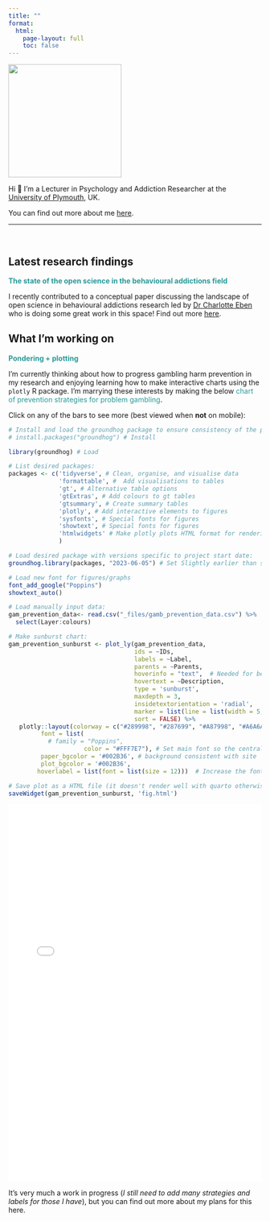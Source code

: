 ```yaml
---
title: ""
format:
  html:
    page-layout: full
    toc: false
---
```


![](headshot.svg){fig-align="center" width="225"}

::: {.text .padding .fade-in}
Hi 👋 I'm a Lecturer in Psychology and Addiction Researcher at the [University of Plymouth](https://www.plymouth.ac.uk/staff/rob-heirene), UK.

You can find out more about me [here](https://robheirene.netlify.app/about.html).
:::

------------------------------------------------------------------------

<br>

## Latest research findings

[The state of the open science in the behavioural addictions field]{style="color: #289998; font-weight: bold;"}

I recently contributed to a conceptual paper discussing the landscape of open science in behavioural addictions research led by [Dr Charlotte Eben](https://twitter.com/CharlotteEben) who is doing some great work in this space! Find out more [here](https://robheirene.netlify.app/publication/2023-open-science-landscape-eben-heirene/).


## What I'm working on

[Pondering + plotting]{style="color: #289998; font-weight: bold;"}

I'm currently thinking about how to progress gambling harm prevention in my research and enjoying learning how to make interactive charts using the `plotly` R package. I'm marrying these interests by making the below [chart of prevention strategies for problem gambling]{style="color:#289998;"}.

Click on any of the bars to see more (best viewed when **not** on mobile):

```r
# Install and load the groundhog package to ensure consistency of the package versions used here:
# install.packages("groundhog") # Install

library(groundhog) # Load

# List desired packages:
packages <- c('tidyverse', # Clean, organise, and visualise data
              'formattable', #  Add visualisations to tables
              'gt', # Alternative table options
              'gtExtras', # Add colours to gt tables
              'gtsummary', # Create summary tables
              'plotly', # Add interactive elements to figures
              'sysfonts', # Special fonts for figures
              'showtext', # Special fonts for figures
              'htmlwidgets' # Make plotly plots HTML format for rendering in Quarto
              )

# Load desired package with versions specific to project start date:
groundhog.library(packages, "2023-06-05") # Set Slightly earlier than start date as some of the plotly dependency packages wouldn't load properly with date as 07/07/2023

# Load new font for figures/graphs
font_add_google("Poppins")
showtext_auto()
```

```r
# Load manually input data:
gam_prevention_data<- read.csv("_files/gamb_prevention_data.csv") %>%
  select(Layer:colours)

# Make sunburst chart:
gam_prevention_sunburst <- plot_ly(gam_prevention_data,
                                   ids = ~IDs,
                                   labels = ~Label,
                                   parents = ~Parents,
                                   hoverinfo = "text",  # Needed for below argument to work
                                   hovertext = ~Description,
                                   type = 'sunburst',
                                   maxdepth = 3,
                                   insidetextorientation = 'radial',
                                   marker = list(line = list(width = 5, color = '#002B36')),  # Adjust border size + color
                                   sort = FALSE) %>%
   plotly::layout(colorway = c("#289998", "#287699", "#A87998", "#A6A6A6", "#FFF7E7", "#998F28", "#62A899", "#986289", "#289970"),
         font = list(
           # family = "Poppins",
                     color = "#FFF7E7"), # Set main font so the central layer text can be seen
         paper_bgcolor = '#002B36', # background consistent with site
         plot_bgcolor = '#002B36',
        hoverlabel = list(font = list(size = 12)))  # Increase the font size for hover text)

# Save plot as a HTML file (it doesn't render well with quarto otherwise):
saveWidget(gam_prevention_sunburst, 'fig.html')

```

```{=html}
<iframe src="fig.html" class="fade-inhtmlAll" width="100%" height="750" style="border:none;"></iframe>
```
It's very much a work in progress (*I still need to add many strategies and labels for those I have*), but you can find out more about my plans for this here.
